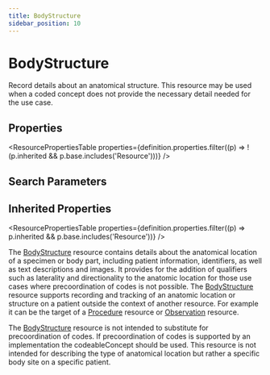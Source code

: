 ```yaml
---
title: BodyStructure
sidebar_position: 10
---
```


# BodyStructure

Record details about an anatomical structure.  This resource may be used when a coded concept does not provide the necessary detail needed for the use case.

<Tabs queryString="intro-section">
<TabItem value="schema" label="Schema" default>


## Properties


<ResourcePropertiesTable properties={definition.properties.filter((p) => !(p.inherited && p.base.includes('Resource')))} />

## Search Parameters

<SearchParamsTable searchParams={definition.searchParameters} />

## Inherited Properties

<ResourcePropertiesTable properties={definition.properties.filter((p) => p.inherited && p.base.includes('Resource'))} />

</TabItem>
  <TabItem value="usage" label="Usage">
    <div> <a name="scope"></a>  <p>  The <a href="/docs/api/fhir/resources/bodystructure">BodyStructure</a> resource contains details about the anatomical location of a specimen or body part, including patient information, identifiers, as well as text descriptions and images.  It provides for the addition of qualifiers such as laterality and directionality to the anatomic location for those use cases where precoordination of codes is not possible.  The <a href="/docs/api/fhir/resources/bodystructure">BodyStructure</a> resource supports recording and tracking of an anatomic location or structure on a patient outside the context of another resource.  For example it can be the target of a <a href="/docs/api/fhir/resources/procedure">Procedure</a> resource or <a href="/docs/api/fhir/resources/observation">Observation</a> resource. </p> </div>
    </TabItem>
  <TabItem value="relationships" label="Relationships">
    <div> <a name="bnr"></a>  <p> The <a href="/docs/api/fhir/resources/bodystructure">BodyStructure</a> resource is not intended to substitute for precoordination of codes.  If precoordination of codes is  supported by an implementation the codeableConcept should be used.  This resource is not intended for describing the type of anatomical location but rather a specific body site on a specific patient. </p> </div>
    </TabItem>
  
  

</Tabs>
